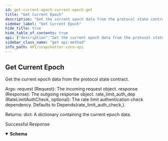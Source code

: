 ```yaml
---
id: get-current-epoch-current-epoch-get
title: "Get Current Epoch"
description: "Get the current epoch data from the protocol state contract."
sidebar_label: "Get Current Epoch"
hide_title: true
hide_table_of_contents: true
api: {"description":"Get the current epoch data from the protocol state contract.\n\nArgs:\n    request (Request): The incoming request object.\n    response (Response): The outgoing response object.\n    rate_limit_auth_dep (RateLimitAuthCheck, optional): The rate limit authentication check dependency.\n    Defaults to Depends(rate_limit_auth_check,).\n\nReturns:\n    dict: A dictionary containing the current epoch data.","operationId":"get_current_epoch_current_epoch_get","security":[{"api_key":[]}],"responses":{"200":{"description":"Successful Response","content":{"application/json":{"schema":{}}}}},"method":"get","path":"/current_epoch","servers":[{"url":"https://<TODO>/api/","description":"Uniswap V2"},{"url":"https://<TODO>/api/","description":"Phase 2 Quests"}],"securitySchemes":{"api_key":{"type":"apiKey","name":"X-API-Key","in":"header"}},"info":{"title":"Snapshotter Core API","version":"0.1.0"},"postman":{"name":"Get Current Epoch","description":{"content":"Get the current epoch data from the protocol state contract.\n\nArgs:\n    request (Request): The incoming request object.\n    response (Response): The outgoing response object.\n    rate_limit_auth_dep (RateLimitAuthCheck, optional): The rate limit authentication check dependency.\n    Defaults to Depends(rate_limit_auth_check,).\n\nReturns:\n    dict: A dictionary containing the current epoch data.","type":"text/plain"},"url":{"path":["current_epoch"],"host":["{{baseUrl}}"],"query":[],"variable":[]},"header":[{"key":"Accept","value":"application/json"}],"method":"GET","auth":{"type":"apikey","apikey":[{"type":"any","value":"X-API-Key","key":"key"},{"type":"any","value":"<API Key>","key":"value"},{"type":"any","value":"header","key":"in"}]}}}
sidebar_class_name: "get api-method"
info_path: API/snapshotter-core-api
---
```



## Get Current Epoch



Get the current epoch data from the protocol state contract.

Args:
    request (Request): The incoming request object.
    response (Response): The outgoing response object.
    rate_limit_auth_dep (RateLimitAuthCheck, optional): The rate limit authentication check dependency.
    Defaults to Depends(rate_limit_auth_check,).

Returns:
    dict: A dictionary containing the current epoch data.

<div><ApiTabs><TabItem label={"200"} value={"200"}><div>

Successful Response

</div><div><MimeTabs schemaType={"response"}><TabItem label={"application/json"} value={"application/json"}><SchemaTabs><TabItem label={"Schema"} value={"Schema"}><details style={{}} data-collapsed={false} open={true}><summary style={{"textAlign":"left"}}><strong>Schema</strong></summary><div style={{"textAlign":"left","marginLeft":"1rem"}}></div><ul style={{"marginLeft":"1rem"}}></ul></details></TabItem></SchemaTabs></TabItem></MimeTabs></div></TabItem></ApiTabs></div>
      